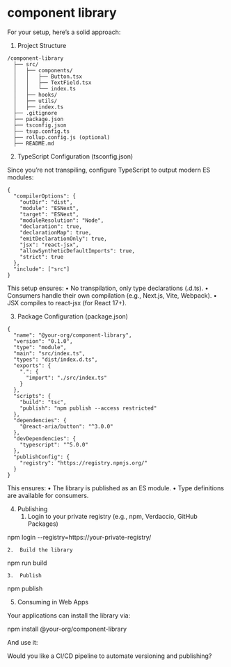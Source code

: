 # component library

For your setup, here’s a solid approach:

1. Project Structure
```
/component-library
  ├── src/
  │   ├── components/
  │   │   ├── Button.tsx
  │   │   ├── TextField.tsx
  │   │   └── index.ts
  │   ├── hooks/
  │   ├── utils/
  │   ├── index.ts
  ├── .gitignore
  ├── package.json
  ├── tsconfig.json
  ├── tsup.config.ts
  ├── rollup.config.js (optional)
  ├── README.md
```

2. TypeScript Configuration (tsconfig.json)

Since you’re not transpiling, configure TypeScript to output modern ES modules:
```
{
  "compilerOptions": {
    "outDir": "dist",
    "module": "ESNext",
    "target": "ESNext",
    "moduleResolution": "Node",
    "declaration": true,
    "declarationMap": true,
    "emitDeclarationOnly": true,
    "jsx": "react-jsx",
    "allowSyntheticDefaultImports": true,
    "strict": true
  },
  "include": ["src"]
}
```

This setup ensures:
	•	No transpilation, only type declarations (.d.ts).
	•	Consumers handle their own compilation (e.g., Next.js, Vite, Webpack).
	•	JSX compiles to react-jsx (for React 17+).

3. Package Configuration (package.json)
```
{
  "name": "@your-org/component-library",
  "version": "0.1.0",
  "type": "module",
  "main": "src/index.ts",
  "types": "dist/index.d.ts",
  "exports": {
    ".": {
      "import": "./src/index.ts"
    }
  },
  "scripts": {
    "build": "tsc",
    "publish": "npm publish --access restricted"
  },
  "dependencies": {
    "@react-aria/button": "^3.0.0"
  },
  "devDependencies": {
    "typescript": "^5.0.0"
  },
  "publishConfig": {
    "registry": "https://registry.npmjs.org/"
  }
}
```

This ensures:
	•	The library is published as an ES module.
	•	Type definitions are available for consumers.

4. Publishing
	1.	Login to your private registry (e.g., npm, Verdaccio, GitHub Packages)

npm login --registry=https://your-private-registry/


	2.	Build the library

npm run build


	3.	Publish

npm publish



5. Consuming in Web Apps

Your applications can install the library via:

npm install @your-org/component-library

And use it:


Would you like a CI/CD pipeline to automate versioning and publishing?